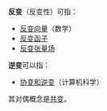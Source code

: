 {{NoteTA
|G1=物理學
|G2=數學
|G3=计算机科学
}}
'''反变'''（反变性）可指：
*[[向量的共变和反变|反变向量]]（数学）
*[[函子|反变函子]]
*[[张量场|反变张量场]]
'''逆变'''可以指：
*[[协变和逆变|协变和逆变]]（计算机科学）

其对偶概念是[[共变|共变]]。

{{disambig|cat=二字作品消歧义}}